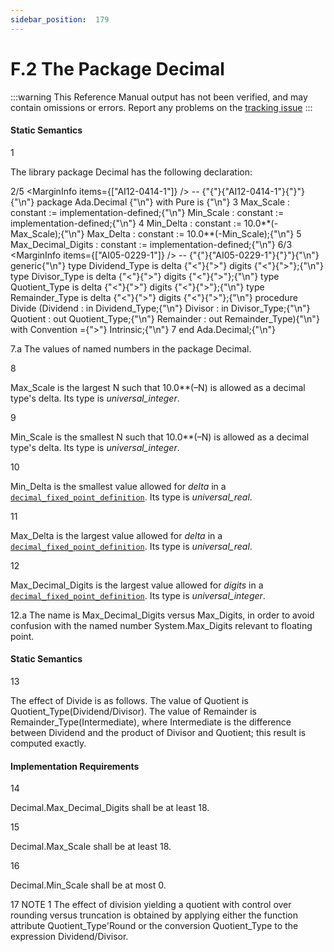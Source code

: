 ```yaml
---
sidebar_position:  179
---
```


# F.2 The Package Decimal

:::warning
This Reference Manual output has not been verified,
and may contain omissions or errors.
Report any problems on the [tracking issue](https://github.com/ada-lang-io/ada-lang-io/issues/20)
:::



#### Static Semantics

<MarginText>1</MarginText>
<p>The library package Decimal has the following declaration: <br /></p>

<MarginText>2/5</MarginText>
<MarginInfo items={["AI12-0414-1"]} />
<CodeBlock language="ada">
--  {"{"}{"AI12-0414-1"}{"}"}{"\n"} package Ada.Decimal {"\n"}   with  Pure is {"\n"}
<MarginText>3</MarginText>
   Max_Scale : constant := implementation-defined;{"\n"}   Min_Scale : constant := implementation-defined;{"\n"}
<MarginText>4</MarginText>
   Min_Delta : constant := 10.0**(-Max_Scale);{"\n"}   Max_Delta : constant := 10.0**(-Min_Scale);{"\n"}
<MarginText>5</MarginText>
   Max_Decimal_Digits : constant := implementation-defined;{"\n"}
<MarginText>6/3</MarginText>
<MarginInfo items={["AI05-0229-1"]} />
--  {"{"}{"AI05-0229-1"}{"}"}{"\n"}    generic{"\n"}      type Dividend_Type  is delta {"<"}{">"} digits {"<"}{">"};{"\n"}      type Divisor_Type   is delta {"<"}{">"} digits {"<"}{">"};{"\n"}      type Quotient_Type  is delta {"<"}{">"} digits {"<"}{">"};{"\n"}      type Remainder_Type is delta {"<"}{">"} digits {"<"}{">"};{"\n"}   procedure Divide (Dividend  : in Dividend_Type;{"\n"}                     Divisor   : in Divisor_Type;{"\n"}                     Quotient  : out Quotient_Type;{"\n"}                     Remainder : out Remainder_Type){"\n"}      with Convention ={">"} Intrinsic;{"\n"}
<MarginText>7</MarginText>
end Ada.Decimal;{"\n"}

</CodeBlock>
<MarginText>7.a</MarginText>
<Admonition type="aarm" aarm="implementation-defined" title="Implementation defined: ">
<strong></strong>The values of named numbers in the package Decimal.<br /></Admonition>

<MarginText>8</MarginText>
<p>Max_Scale is the largest N such that 10.0**(&ndash;N) is allowed as a decimal type's delta. Its type is <em>universal_integer</em>.<br /></p>

<MarginText>9</MarginText>
<p>Min_Scale is the smallest N such that 10.0**(&ndash;N) is allowed as a decimal type's delta. Its type is <em>universal_integer</em>.<br /></p>

<MarginText>10</MarginText>
<p>Min_Delta is the smallest value allowed for <em>delta</em> in a <code><a href="../AA-3/AA-3.5#S0049">decimal_fixed_point_definition</a></code>. Its type is <em>universal_real</em>.<br /></p>

<MarginText>11</MarginText>
<p>Max_Delta is the largest value allowed for <em>delta</em> in a <code><a href="../AA-3/AA-3.5#S0049">decimal_fixed_point_definition</a></code>. Its type is <em>universal_real</em>.<br /></p>

<MarginText>12</MarginText>
<p>Max_Decimal_Digits is the largest value allowed for <em>digits</em> in a <code><a href="../AA-3/AA-3.5#S0049">decimal_fixed_point_definition</a></code>. Its type is <em>universal_integer</em>. <br /></p>

<MarginText>12.a</MarginText>
<Admonition type="aarm" aarm="reason" title="Reason: ">
<strong></strong>The name is Max_Decimal_Digits versus Max_Digits, in order to avoid confusion with the named number System.Max_Digits relevant to floating point. <br /></Admonition>


#### Static Semantics

<MarginText>13</MarginText>
<p>The effect of Divide is as follows. The value of Quotient is Quotient_Type(Dividend/Divisor). The value of Remainder is Remainder_Type(Intermediate), where Intermediate is the difference between Dividend and the product of Divisor and Quotient; this result is computed exactly. <br /></p>


#### Implementation Requirements

<MarginText>14</MarginText>
<p>Decimal.Max_Decimal_Digits shall be at least 18.<br /></p>

<MarginText>15</MarginText>
<p>Decimal.Max_Scale shall be at least 18.<br /></p>

<MarginText>16</MarginText>
<p>Decimal.Min_Scale shall be at most 0. <br /></p>

<MarginText>17</MarginText>
<Admonition type="aarm" aarm="note" title="Note: ">
NOTE 1   The effect of division yielding a quotient with control over rounding versus truncation is obtained by applying either the function attribute Quotient_Type'Round or the conversion Quotient_Type to the expression Dividend/Divisor. <br /></Admonition>


